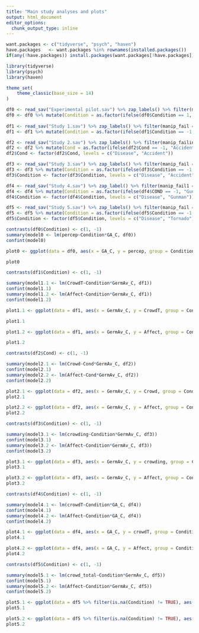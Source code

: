 ---
title: "Main study analyses and plots"
output: html_document
editor_options: 
  chunk_output_type: inline
---

```{r setup, include=FALSE}
want.packages <- c("tidyverse", "psych", "haven")
have.packages   <- want.packages %in% rownames(installed.packages())
if(any(!have.packages)) install.packages(want.packages[!have.packages])

library(tidyverse)
library(psych)
library(haven)

theme_set(
    theme_classic(base_size = 14)
)
```

```{r load datasets, echo = FALSE}
df0 <- read_sav("Experimental pilot.sav") %>% zap_labels() %>% filter(manip_fail == 0) 
df0 <- df0 %>% mutate(Condition = as.factor(ifelse(df0$Condition == 1, "Neutral", "Disease")))
  
df1 <- read_sav("Study 1.sav") %>% zap_labels() %>% filter(manip_fail == 0) 
df1 <- df1 %>% mutate(Condition = as.factor(ifelse(df1$Condition == -1, "Neutral", "Disease")))

df2 <- read_sav("Study 2.sav") %>% zap_labels() %>% filter(manip_failinc == 0)
df2 <- df2 %>% mutate(Cond = as.factor(ifelse(df2$Cond == -1, "Accident", "Disease")))
df2$Cond <- factor(df2$Cond, levels = c("Disease", "Accident"))

df3 <- read_sav("Study 3.sav") %>% zap_labels() %>% filter(manip_fail == 0 & problem == 0)
df3 <- df3 %>% mutate(Condition = as.factor(ifelse(df3$Condition == -1, "Accident", "Disease")))
df3$Condition <- factor(df3$Condition, levels = c("Disease", "Accident"))

df4 <- read_sav("Study 4.sav") %>% zap_label() %>% filter(manip_fail1 == 0 & manip_fail2 == 0)
df4 <- df4 %>% mutate(Condition = as.factor(ifelse(df4$COND == -1, "Gunman", "Disease")))
df4$Condition <- factor(df4$Condition, levels = c("Disease", "Gunman"))

df5 <- read_sav("Study 5.sav") %>% zap_labels() %>% filter(manip_fail == 0 & problem == 0)
df5 <- df5 %>% mutate(Condition = as.factor(ifelse(df5$Condition == -1, "Tornado", "Disease")))
df5$Condition <- factor(df5$Condition, levels = c("Disease", "Tornado"))
```

```{r pilot analyses, echo = FALSE}
contrasts(df0$Condition) <- c(1, -1)
summary(model0 <- lm(percep~Condition*GA_C, df0))
confint(model0)
```


```{r pilot crowding, echo = FALSE}
plot0 <- ggplot(data = df0, aes(x = GA_C, y = percep, group = Condition, color = Condition, linetype = Condition)) + geom_point(size = 1) + geom_smooth(method = "lm", size = 1.5) + scale_color_grey(start=0, end=.3) + labs(x = "Germ Aversion (centered)", y = "Crowding", color = "Condition") + theme(panel.grid.major = element_blank(), panel.grid.minor = element_blank(), panel.background = element_blank(), axis.line = element_line(colour = "black"))

plot0

```
```{r Study 1 analyses, echo = FALSE}
contrasts(df1$Condition) <- c(1, -1)

summary(model1.1 <- lm(CrowdT~Condition*GermAv_C, df1))
confint(model1.1)
summary(model1.2 <- lm(Affect~Condition*GermAv_C, df1))
confint(model1.2)
```


```{r Study 1 crowding, echo = FALSE}
plot1.1 <- ggplot(data = df1, aes(x = GermAv_C, y = CrowdT, group = Condition, color = Condition, linetype = Condition)) + geom_point(size = 1) + geom_smooth(method = "lm", size = 1.5) + scale_color_grey(start=0, end=.3) + labs(x = "Germ Aversion (centered)", y = "Crowding", color = "Condition") + theme(panel.grid.major = element_blank(), panel.grid.minor = element_blank(), panel.background = element_blank(), axis.line = element_line(colour = "black"))

plot1.1
```

```{r Study 1 affect, echo = FALSE}
plot1.2 <- ggplot(data = df1, aes(x = GermAv_C, y = Affect, group = Condition, color = Condition, linetype = Condition)) + geom_point(size = 1) + geom_smooth(method = "lm", size = 1.5) + scale_color_grey(start=0, end=.3) + labs(x = "Germ Aversion (centered)", y = "Affect", color = "Condition") + theme(panel.grid.major = element_blank(), panel.grid.minor = element_blank(), panel.background = element_blank(), axis.line = element_line(colour = "black"))

plot1.2
```

```{r Study 2 analyses, echo = FALSE}
contrasts(df2$Cond) <- c(1, -1)

summary(model2.1 <- lm(Crowd~Cond*GermAv_C, df2))
confint(model2.1)
summary(model2.2 <- lm(Affect~Cond*GermAv_C, df2))
confint(model2.2)
```

```{r Study 2 crowding, echo = FALSE}
plot2.1 <- ggplot(data = df2, aes(x = GermAv_C, y = Crowd, group = Cond, color = Cond, linetype = Cond)) + geom_point(size = 1) + geom_smooth(method = "lm", size = 1.5) + scale_color_grey(start=0, end=.3) + labs(x = "Germ Aversion (centered)", y = "Crowding", color = "Condition") + theme(panel.grid.major = element_blank(), panel.grid.minor = element_blank(), panel.background = element_blank(), axis.line = element_line(colour = "black")) + scale_x_continuous(breaks = c(-2, -1, 0, 1, 2))+ guides(linetype = FALSE)
plot2.1
```

```{r Study 2 affect, echo = FALSE}
plot2.2 <- ggplot(data = df2, aes(x = GermAv_C, y = Affect, group = Cond, color = Cond, linetype = Cond)) + geom_point(size = 1) + geom_smooth(method = "lm", size = 1.5) + scale_color_grey(start=0, end=.3) + labs(x = "Germ Aversion (centered)", y = "Affect", color = "Condition") + theme(panel.grid.major = element_blank(), panel.grid.minor = element_blank(), panel.background = element_blank(), axis.line = element_line(colour = "black")) + scale_x_continuous(breaks = c(-2, -1, 0, 1, 2))+ guides(linetype = FALSE)
plot2.2
```

```{r Study 3 analyses, echo = FALSE}
contrasts(df3$Condition) <- c(1, -1)

summary(model3.1 <- lm(crowding~Condition*GermAv_C, df3))
confint(model3.1)
summary(model3.2 <- lm(Affect~Condition*GermAv_C, df3))
confint(model3.2)
```

```{r Study 3 crowding, echo = FALSE}
plot3.1 <- ggplot(data = df3, aes(x = GermAv_C, y = crowding, group = Condition, color = Condition, linetype = Condition)) + geom_point(size = 1) + geom_smooth(method = "lm", size = 1.5) + scale_color_grey(start=0, end=.3) + labs(x = "Germ Aversion (centered)", y = "Crowding", color = "Condition") + coord_cartesian(xlim = c(-3, 2)) + theme(panel.grid.major = element_blank(), panel.grid.minor = element_blank(), panel.background = element_blank(), axis.line = element_line(colour = "black")) + scale_x_continuous(breaks = c(-2, -1, 0, 1, 2))
plot3.1
```

```{r Study 3 affect, echo = FALSE}
plot3.2 <- ggplot(data = df3, aes(x = GermAv_C, y = Affect, group = Condition, color = Condition, linetype = Condition)) + geom_point(size = 1) + geom_smooth(method = "lm", size = 1.5) + scale_color_grey(start=0, end=.3) + labs(x = "Germ Aversion (centered)", y = "Affect", color = "Condition") + coord_cartesian(xlim = c(-3, 2)) + theme(panel.grid.major = element_blank(), panel.grid.minor = element_blank(), panel.background = element_blank(), axis.line = element_line(colour = "black")) + scale_x_continuous(breaks = c(-2, -1, 0, 1, 2))
plot3.2
```

```{r Study 4 analyses, echo = FALSE}
contrasts(df4$Condition) <- c(1, -1)

summary(model4.1 <- lm(crowdT~Condition*GA_C, df4))
confint(model4.1)
summary(model4.2 <- lm(Affect~Condition*GA_C, df4))
confint(model4.2)
```

```{r Study 4 crowding, echo = FALSE}
plot4.1 <- ggplot(data = df4, aes(x = GA_C, y = crowdT, group = Condition, color = Condition, linetype = Condition)) + geom_point(size = 1) + geom_smooth(method = "lm", size = 1.5) + scale_color_grey(start=0, end=.3) + labs(x = "Germ Aversion (centered)", y = "Crowding", color = "Condition") + theme(panel.grid.major = element_blank(), panel.grid.minor = element_blank(), panel.background = element_blank(), axis.line = element_line(colour = "black")) + scale_x_continuous(breaks = c(-2, -1, 0, 1, 2)) 
plot4.1
```

```{r Study 4 affect, echo = FALSE}
plot4.2 <- ggplot(data = df4, aes(x = GA_C, y = Affect, group = Condition, color = Condition, linetype = Condition)) + geom_point(size = 1) + geom_smooth(method = "lm", size = 1.5) + scale_color_grey(start=0, end=.3) + labs(x = "Germ Aversion (centered)", y = "Affect", color = "Condition") + theme(panel.grid.major = element_blank(), panel.grid.minor = element_blank(), panel.background = element_blank(), axis.line = element_line(colour = "black")) + scale_x_continuous(breaks = c(-2, -1, 0, 1, 2)) 
plot4.2
```

```{r Study 5 analyses, echo = FALSE}
contrasts(df5$Condition) <- c(1, -1)

summary(model5.1 <- lm(crowd_total~Condition*GermAv_C, df5))
confint(model5.1)
summary(model5.2 <- lm(Affect~Condition*GermAv_C, df5))
confint(model5.2)
```

```{r Study 5 crowding, echo = FALSE}
plot5.1 <- ggplot(data = df5 %>% filter(is.na(Condition) != TRUE), aes(x = GermAv_C, y = crowd_total, group = Condition, color = Condition, linetype = Condition)) + geom_point(size = 1) + geom_smooth(method = "lm", size = 1.5) + scale_color_grey(start=0, end=.3) + labs(x = "Germ Aversion (centered)", y = "Crowding", color = "Condition") + theme(panel.grid.major = element_blank(), panel.grid.minor = element_blank(), panel.background = element_blank(), axis.line = element_line(colour = "black")) + scale_x_continuous(breaks = c(-2, -1, 0, 1, 2))
plot5.1
```


```{r Study 5 affect, echo = FALSE}
plot5.2 <- ggplot(data = df5 %>% filter(is.na(Condition) != TRUE), aes(x = GermAv_C, y = Affect, group = Condition, color = Condition, linetype = Condition)) + geom_point(size = 1) + geom_smooth(method = "lm", size = 1.5) + scale_color_grey(start=0, end=.3) + labs(x = "Germ Aversion (centered)", y = "Affect", color = "Condition") + theme(panel.grid.major = element_blank(), panel.grid.minor = element_blank(), panel.background = element_blank(), axis.line = element_line(colour = "black")) + scale_x_continuous(breaks = c(-2, -1, 0, 1, 2))
plot5.2
```

